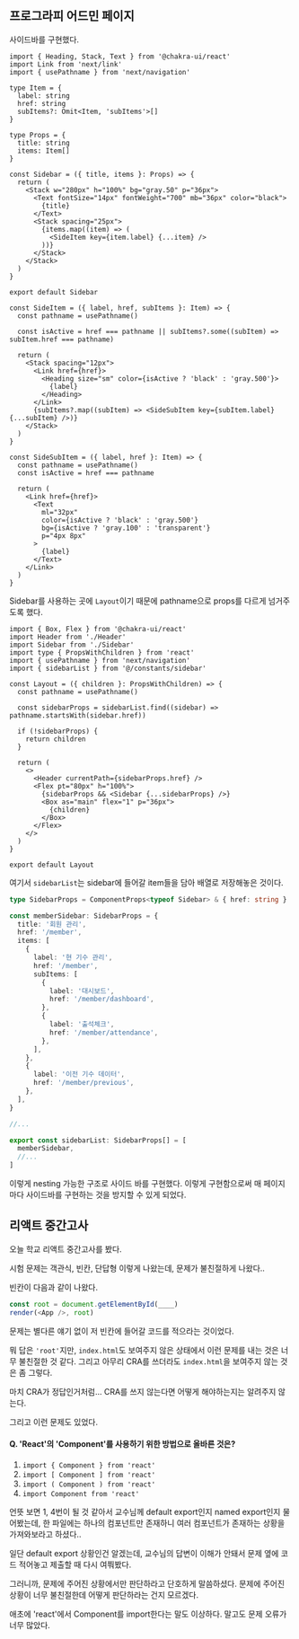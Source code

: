 ## 프로그라피 어드민 페이지

사이드바를 구현했다.

```tsx
import { Heading, Stack, Text } from '@chakra-ui/react'
import Link from 'next/link'
import { usePathname } from 'next/navigation'

type Item = {
  label: string
  href: string
  subItems?: Omit<Item, 'subItems'>[]
}

type Props = {
  title: string
  items: Item[]
}

const Sidebar = ({ title, items }: Props) => {
  return (
    <Stack w="280px" h="100%" bg="gray.50" p="36px">
      <Text fontSize="14px" fontWeight="700" mb="36px" color="black">
        {title}
      </Text>
      <Stack spacing="25px">
        {items.map((item) => (
          <SideItem key={item.label} {...item} />
        ))}
      </Stack>
    </Stack>
  )
}

export default Sidebar

const SideItem = ({ label, href, subItems }: Item) => {
  const pathname = usePathname()

  const isActive = href === pathname || subItems?.some((subItem) => subItem.href === pathname)

  return (
    <Stack spacing="12px">
      <Link href={href}>
        <Heading size="sm" color={isActive ? 'black' : 'gray.500'}>
          {label}
        </Heading>
      </Link>
      {subItems?.map((subItem) => <SideSubItem key={subItem.label} {...subItem} />)}
    </Stack>
  )
}

const SideSubItem = ({ label, href }: Item) => {
  const pathname = usePathname()
  const isActive = href === pathname

  return (
    <Link href={href}>
      <Text
        ml="32px"
        color={isActive ? 'black' : 'gray.500'}
        bg={isActive ? 'gray.100' : 'transparent'}
        p="4px 8px"
      >
        {label}
      </Text>
    </Link>
  )
}
```

Sidebar를 사용하는 곳에 `Layout`이기 때문에 pathname으로 props를 다르게 넘거주도록 했다.

```tsx
import { Box, Flex } from '@chakra-ui/react'
import Header from './Header'
import Sidebar from './Sidebar'
import type { PropsWithChildren } from 'react'
import { usePathname } from 'next/navigation'
import { sidebarList } from '@/constants/sidebar'

const Layout = ({ children }: PropsWithChildren) => {
  const pathname = usePathname()

  const sidebarProps = sidebarList.find((sidebar) => pathname.startsWith(sidebar.href))

  if (!sidebarProps) {
    return children
  }

  return (
    <>
      <Header currentPath={sidebarProps.href} />
      <Flex pt="80px" h="100%">
        {sidebarProps && <Sidebar {...sidebarProps} />}
        <Box as="main" flex="1" p="36px">
          {children}
        </Box>
      </Flex>
    </>
  )
}

export default Layout
```

여기서 `sidebarList`는 sidebar에 들어갈 item들을 담아 배열로 저장해놓은 것이다.

```ts
type SidebarProps = ComponentProps<typeof Sidebar> & { href: string }

const memberSidebar: SidebarProps = {
  title: '회원 관리',
  href: '/member',
  items: [
    {
      label: '현 기수 관리',
      href: '/member',
      subItems: [
        {
          label: '대시보드',
          href: '/member/dashboard',
        },
        {
          label: '출석체크',
          href: '/member/attendance',
        },
      ],
    },
    {
      label: '이전 기수 데이터',
      href: '/member/previous',
    },
  ],
}

//...

export const sidebarList: SidebarProps[] = [
  memberSidebar,
  //...
]
```

이렇게 nesting 가능한 구조로 사이드 바를 구현했다. 이렇게 구현함으로써 매 페이지마다 사이드바를 구현하는 것을 방지할 수 있게 되었다.

## 리액트 중간고사

오늘 학교 리액트 중간고사를 봤다.

시험 문제는 객관식, 빈칸, 단답형 이렇게 나왔는데, 문제가 불친절하게 나왔다..

빈칸이 다음과 같이 나왔다.

```js {1}
const root = document.getElementById(____)
render(<App />, root)
```

문제는 별다른 얘기 없이 저 빈칸에 들어갈 코드를 적으라는 것이었다.

뭐 답은 `'root'`지만, `index.html`도 보여주지 않은 상태에서 이런 문제를 내는 것은 너무 불친절한 것 같다. 그리고 아무리 CRA를 쓰더라도 `index.html`을 보여주지 않는 것은 좀 그렇다.

마치 CRA가 정답인거처럼... CRA를 쓰지 않는다면 어떻게 해야하는지는 알려주지 않는다.

그리고 이런 문제도 있었다.

#### Q. 'React'의 'Component'를 사용하기 위한 방법으로 올바른 것은?

1. `import { Component } from 'react'`
2. `import [ Component ] from 'react'`
3. `import ( Component ) from 'react'`
4. `import Component from 'react'`

언뜻 보면 1, 4번이 될 것 같아서 교수님께 default export인지 named export인지 물어봤는데, 한 파일에는 하나의 컴포넌트만 존재하니 여러 컴포넌트가 존재하는 상황을 가져와보라고 하셨다..

일단 default export 상황인건 알겠는데, 교수님의 답변이 이해가 안돼서 문제 옆에 코드 적어놓고 제출할 때 다시 여쭤봤다.

그러니까, 문제에 주어진 상황에서만 판단하라고 단호하게 말씀하셨다. 문제에 주어진 상황이 너무 불친절한데 어떻게 판단하라는 건지 모르겠다.

애초에 'react'에서 Component를 import한다는 말도 이상하다. 말고도 문제 오류가 너무 많았다.
